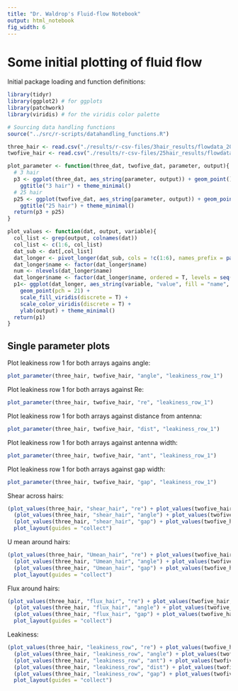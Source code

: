 ```yaml
---
title: "Dr. Waldrop's Fluid-flow Notebook"
output: html_notebook
fig_width: 6
---
```


# Some initial plotting of fluid flow

Initial package loading and function definitions: 
```r
library(tidyr)
library(ggplot2) # for ggplots
library(patchwork)
library(viridis) # for the viridis color palette

# Sourcing data handling functions
source("../src/r-scripts/datahandling_functions.R")
```


```r
three_hair <- read.csv("./results/r-csv-files/3hair_results/flowdata_2022-11-11.csv")
twofive_hair <- read.csv("./results/r-csv-files/25hair_results/flowdata_2023-06-28.csv", row.names=1)

plot_parameter <- function(three_dat, twofive_dat, parameter, output){
  # 3 hair
  p3 <- ggplot(three_dat, aes_string(parameter, output)) + geom_point() +
    ggtitle("3 hair") + theme_minimal()
  # 25 hair
  p25 <- ggplot(twofive_dat, aes_string(parameter, output)) + geom_point() + 
    ggtitle("25 hair") + theme_minimal()
  return(p3 + p25)
}

plot_values <- function(dat, output, variable){
  col_list <- grep(output, colnames(dat))
  col_list <- c(1:6, col_list)
  dat_sub <- dat[,col_list]
  dat_longer <- pivot_longer(dat_sub, cols = !c(1:6), names_prefix = paste0(output,"_"))
  dat_longer$name <- factor(dat_longer$name)
  num <- nlevels(dat_longer$name)
  dat_longer$name <- factor(dat_longer$name, ordered = T, levels = seq(1,num))
  p1<- ggplot(dat_longer, aes_string(variable, "value", fill = "name",  color = "name")) + 
    geom_point(pch = 21) +
    scale_fill_viridis(discrete = T) + 
    scale_color_viridis(discrete = T) +
    ylab(output) + theme_minimal()
  return(p1)
}

```

## Single parameter plots

Plot leakiness row 1 for both arrays agains angle: 
```r
plot_parameter(three_hair, twofive_hair, "angle", "leakiness_row_1")
```

Plot leakiness row 1 for both arrays against Re: 
```r
plot_parameter(three_hair, twofive_hair, "re", "leakiness_row_1")
```
Plot leakiness row 1 for both arrays against distance from antenna: 
```r
plot_parameter(three_hair, twofive_hair, "dist", "leakiness_row_1")
```

Plot leakiness row 1 for both arrays against antenna width: 
```r
plot_parameter(three_hair, twofive_hair, "ant", "leakiness_row_1")
```

Plot leakiness row 1 for both arrays against gap width: 
```r
plot_parameter(three_hair, twofive_hair, "gap", "leakiness_row_1")
```

Shear across hairs: 
```r
(plot_values(three_hair, "shear_hair", "re") + plot_values(twofive_hair, "shear_hair", "re") )/
  (plot_values(three_hair, "shear_hair", "angle") + plot_values(twofive_hair, "shear_hair", "angle") ) /
  (plot_values(three_hair, "shear_hair", "gap") + plot_values(twofive_hair, "shear_hair", "gap") ) + 
  plot_layout(guides = "collect")
```


U mean around hairs: 
```r
(plot_values(three_hair, "Umean_hair", "re") + plot_values(twofive_hair, "Umean_hair", "re") )/
  (plot_values(three_hair, "Umean_hair", "angle") + plot_values(twofive_hair, "Umean_hair", "angle") ) /
  (plot_values(three_hair, "Umean_hair", "gap") + plot_values(twofive_hair, "Umean_hair", "gap") ) + 
  plot_layout(guides = "collect")
```

Flux around hairs: 
```r
(plot_values(three_hair, "flux_hair", "re") + plot_values(twofive_hair, "flux_hair", "re") )/
  (plot_values(three_hair, "flux_hair", "angle") + plot_values(twofive_hair, "flux_hair", "angle") ) /
  (plot_values(three_hair, "flux_hair", "gap") + plot_values(twofive_hair, "flux_hair", "gap") ) + 
  plot_layout(guides = "collect")
```

Leakiness: 

```r
(plot_values(three_hair, "leakiness_row", "re") + plot_values(twofive_hair, "leakiness_row", "re") )/
  (plot_values(three_hair, "leakiness_row", "angle") + plot_values(twofive_hair, "leakiness_row", "angle") ) /
  (plot_values(three_hair, "leakiness_row", "ant") + plot_values(twofive_hair, "leakiness_row", "ant") ) /
  (plot_values(three_hair, "leakiness_row", "dist") + plot_values(twofive_hair, "leakiness_row", "dist") ) /
  (plot_values(three_hair, "leakiness_row", "gap") + plot_values(twofive_hair, "leakiness_row", "gap") ) + 
  plot_layout(guides = "collect")
```